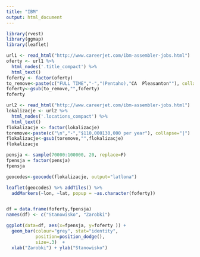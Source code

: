 ---
title: "IBM"
output: html_document
---
```{r}
library(rvest)
library(ggmap)
library(leaflet)

url1 <- read_html("http://www.careerjet.com/ibm-assembler-jobs.html")
oferty <- url1 %>%
  html_nodes('.title_compact') %>%
  html_text()
foferty <- factor(oferty)
to_remove<-paste(c("FULL TIME","-","(Pentaho),"CA  Pleasanton""), collapse="|")
foferty<-gsub(to_remove,"",foferty)
foferty

url2 <- read_html("http://www.careerjet.com/ibm-assembler-jobs.html")
lokalizacje <- url2 %>%
  html_nodes('.locations_compact') %>%
  html_text()
flokalizacje <- factor(lokalizacje)
toremove<-paste(c("\n","-","$110,000130,000 per year"), collapse="|")
flokalizacje<-gsub(toremove,"",flokalizacje)
flokalizacje

pensja <- sample(70000:100000, 20, replace=F)
fpensja = factor(pensja)
fpensja

geocodes<-geocode(flokalizacje, output="latlona")

leaflet(geocodes) %>% addTiles() %>%
  addMarkers(~lon, ~lat, popup = ~as.character(foferty))


df = data.frame(foferty,fpensja)
names(df) <- c("Stanowisko", "Zarobki")

ggplot(data=df, aes(x=fpensja, y=foferty )) +
  geom_bar(colour="grey", stat="identity",
           position=position_dodge(),
           size=.3)  +      
  xlab("Zarobki") + ylab("Stanowisko")
```

